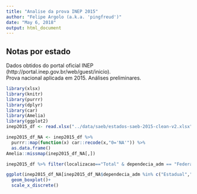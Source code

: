 ```yaml
---
title: "Analise da prova INEP 2015"
author: "Felipe Argolo (a.k.a. 'pingfreud')"
date: "May 6, 2018"
output: html_document
---
```


## Notas por estado

Dados obtidos do portal oficial INEP (http://portal.inep.gov.br/web/guest/inicio).  
Prova nacional aplicada em 2015. Análises preliminares.  
```r
library(xlsx)
library(knitr)
library(purrr)
library(dplyr)
library(car)
library(Amelia)
library(ggplot2)
inep2015_df <- read.xlsx("../data/saeb/estados-saeb-2015-clean-v2.xlsx",sheetIndex=1)
```

```r
inep2015_df_NA <- inep2015_df %>% 
  purrr::map(function(x) car::recode(x,"0='NA'")) %>%
  as.data.frame()
Amelia::missmap(inep2015_df_NA[,])
```

```r
inep2015_df %>% filter(localizacao=="Total" & dependecia_adm == "Federal" & X5o_ano_ling_port > 0) %>% select(uf,X5o_ano_ling_port) %>% kable()

ggplot(inep2015_df_NA[inep2015_df_NA$dependecia_adm %in% c("Estadual","Federal","Municipal","Privada"),],aes(x=uf,y=as.numeric(as.character(X5o_ano_ling_port)), color=dependecia_adm))+
  geom_boxplot()+
  scale_x_discrete()
```
